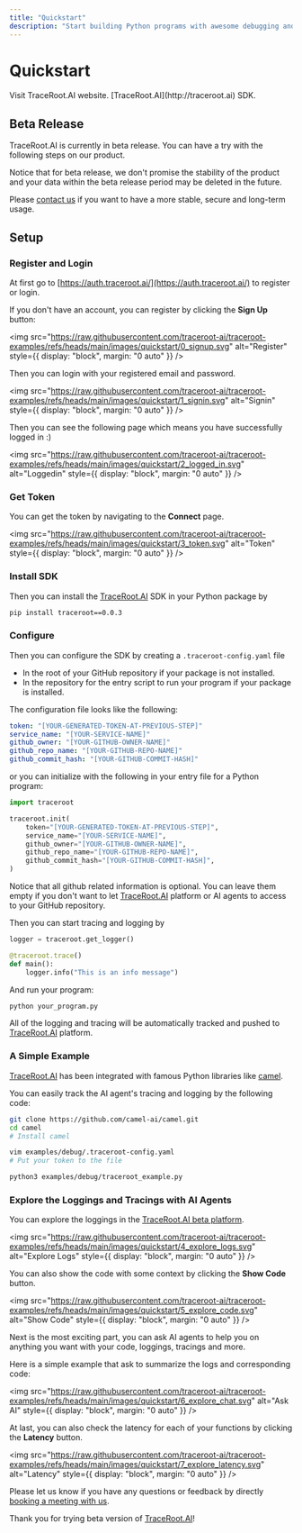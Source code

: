 ```yaml
---
title: "Quickstart"
description: "Start building Python programs with awesome debugging and tracing in 3 minutes"
---
```


# Quickstart

<CardGroup cols={2}>
  <Card title="TraceRoot.AI Website" icon="sitemap" href="https://traceroot.ai">
    Visit TraceRoot.AI website.
  </Card>
  <Card title="Install SDK" icon="code" href="https://pypi.org/project/traceroot/">
    [TraceRoot.AI](http://traceroot.ai) SDK.
  </Card>
</CardGroup>

## Beta Release

TraceRoot.AI is currently in beta release. You can have a try with the following steps on our product.

Notice that for beta release, we don't promise the stability of the product and your data within the beta release period may be deleted in the future.

Please [contact us](https://cal.com/traceroot/30min) if you want to have a more stable, secure and long-term usage.

## Setup

### Register and Login

At first go to [https://auth.traceroot.ai/](https://auth.traceroot.ai/) to register or login.

If you don't have an account, you can register by clicking the **Sign Up** button:

<img
  src="https://raw.githubusercontent.com/traceroot-ai/traceroot-examples/refs/heads/main/images/quickstart/0_signup.svg"
  alt="Register"
  style={{ display: "block", margin: "0 auto" }}
/>

Then you can login with your registered email and password.

<img
  src="https://raw.githubusercontent.com/traceroot-ai/traceroot-examples/refs/heads/main/images/quickstart/1_signin.svg"
  alt="Signin"
  style={{ display: "block", margin: "0 auto" }}
/>

Then you can see the following page which means you have successfully logged in :)

<img
  src="https://raw.githubusercontent.com/traceroot-ai/traceroot-examples/refs/heads/main/images/quickstart/2_logged_in.svg"
  alt="Loggedin"
  style={{ display: "block", margin: "0 auto" }}
/>

### Get Token

You can get the token by navigating to the **Connect** page.

<img
  src="https://raw.githubusercontent.com/traceroot-ai/traceroot-examples/refs/heads/main/images/quickstart/3_token.svg"
  alt="Token"
  style={{ display: "block", margin: "0 auto" }}
/>

### Install SDK

Then you can install the [TraceRoot.AI](http://traceroot.ai) SDK in your Python package by

```bash
pip install traceroot==0.0.3
```

### Configure

Then you can configure the SDK by creating a `.traceroot-config.yaml` file

* In the root of your GitHub repository if your package is not installed.
* In the repository for the entry script to run your program if your package is installed.

The configuration file looks like the following:

```yaml
token: "[YOUR-GENERATED-TOKEN-AT-PREVIOUS-STEP]"
service_name: "[YOUR-SERVICE-NAME]"
github_owner: "[YOUR-GITHUB-OWNER-NAME]"
github_repo_name: "[YOUR-GITHUB-REPO-NAME]"
github_commit_hash: "[YOUR-GITHUB-COMMIT-HASH]"
```

or you can initialize with the following in your entry file for a Python program:

```python
import traceroot

traceroot.init(
    token="[YOUR-GENERATED-TOKEN-AT-PREVIOUS-STEP]",
    service_name="[YOUR-SERVICE-NAME]",
    github_owner="[YOUR-GITHUB-OWNER-NAME]",
    github_repo_name="[YOUR-GITHUB-REPO-NAME]",
    github_commit_hash="[YOUR-GITHUB-COMMIT-HASH]",
)
```

Notice that all github related information is optional. You can leave them empty if you don't want to let [TraceRoot.AI](http://traceroot.ai) platform or AI agents to access to your GitHub repository.

Then you can start tracing and logging by

```python
logger = traceroot.get_logger()

@traceroot.trace()
def main():
    logger.info("This is an info message")
```

And run your program:

```bash
python your_program.py
```

All of the logging and tracing will be automatically tracked and pushed to [TraceRoot.AI](http://traceroot.ai) platform.

### A Simple Example

[TraceRoot.AI](http://traceroot.ai) has been integrated with famous Python libraries like [camel](https://github.com/camel-ai/camel).

You can easily track the AI agent's tracing and logging by the following code:

```bash
git clone https://github.com/camel-ai/camel.git
cd camel
# Install camel

vim examples/debug/.traceroot-config.yaml
# Put your token to the file

python3 examples/debug/traceroot_example.py
```

### Explore the Loggings and Tracings with AI Agents

You can explore the loggings in the [TraceRoot.AI beta platform](https://test.traceroot.ai).

<img
  src="https://raw.githubusercontent.com/traceroot-ai/traceroot-examples/refs/heads/main/images/quickstart/4_explore_logs.svg"
  alt="Explore Logs"
  style={{ display: "block", margin: "0 auto" }}
/>

You can also show the code with some context by clicking the **Show Code** button.

<img
  src="https://raw.githubusercontent.com/traceroot-ai/traceroot-examples/refs/heads/main/images/quickstart/5_explore_code.svg"
  alt="Show Code"
  style={{ display: "block", margin: "0 auto" }}
/>

Next is the most exciting part, you can ask AI agents to help you on anything you want with your code, loggings, tracings and more.

Here is a simple example that ask to summarize the logs and corresponding code:

<img
  src="https://raw.githubusercontent.com/traceroot-ai/traceroot-examples/refs/heads/main/images/quickstart/6_explore_chat.svg"
  alt="Ask AI"
  style={{ display: "block", margin: "0 auto" }}
/>

At last, you can also check the latency for each of your functions by clicking the **Latency** button.

<img
  src="https://raw.githubusercontent.com/traceroot-ai/traceroot-examples/refs/heads/main/images/quickstart/7_explore_latency.svg"
  alt="Latency"
  style={{ display: "block", margin: "0 auto" }}
/>

Please let us know if you have any questions or feedback by directly [booking a meeting with us](https://cal.com/traceroot/30min).

Thank you for trying beta version of [TraceRoot.AI](http://traceroot.ai)!
